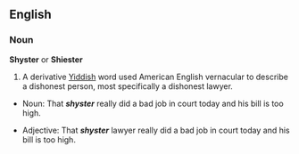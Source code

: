 {{Move_to_Wiktionary}}
{{Cleanup}}

==English==
===Noun===
'''Shyster''' or '''Shiester'''
# A derivative [[Yiddish]] word used American English vernacular to describe a dishonest person, most specifically a dishonest lawyer.

*Noun:  That '''''shyster''''' really did a bad job in court today and his bill is too high.  

*Adjective:  That '''''shyster''''' lawyer really did a bad job in court today and his bill is too high.  

</pre>